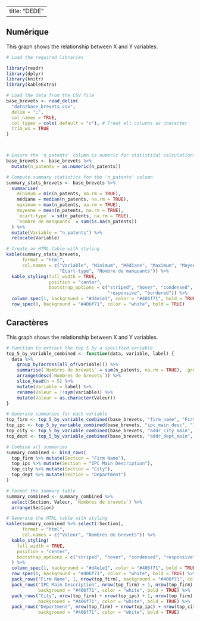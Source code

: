 
---
title: "DEDE"
---

<div class="graph-section">
  <h2>Numérique</h2>
  <p>This graph shows the relationship between X and Y variables.</p>

```{r, echo=FALSE, warning=FALSE, message=FALSE}
# Load the required libraries

library(readr)
library(dplyr)
library(knitr)
library(kableExtra)

# Load the data from the CSV file
base_brevets <- read_delim(
  "data/base_brevets.csv",
  delim = ";",
  col_names = TRUE,
  col_types = cols(.default = "c"), # Treat all columns as character
  trim_ws = TRUE
)



# Ensure the 'n_patents' column is numeric for statistical calculations
base_brevets <- base_brevets %>%
  mutate(n_patents = as.numeric(n_patents))

# Compute summary statistics for the 'n_patents' column
summary_stats_brevets <- base_brevets %>%
  summarise(
    minimum = min(n_patents, na.rm = TRUE),
    médiane = median(n_patents, na.rm = TRUE),
    maximum = max(n_patents, na.rm = TRUE),
    moyenne = mean(n_patents, na.rm = TRUE),
    `écart-type` = sd(n_patents, na.rm = TRUE),
    `nombre de manquants` = sum(is.na(n_patents))
  ) %>%
  mutate(Variable = "n_patents") %>%
  relocate(Variable)

# Create an HTML table with styling
kable(summary_stats_brevets, 
      format = "html", 
      col.names = c("Variable", "Minimum", "Médiane", "Maximum", "Moyenne", 
                    "Écart-type", "Nombre de manquants")) %>%
  kable_styling(full_width = TRUE, 
                position = "center", 
                bootstrap_options = c("striped", "hover", "condensed", 
                                      "responsive", "bordered")) %>%
  column_spec(1, background = "#d4e1e1", color = "#406f71", bold = TRUE) %>%
  row_spec(0, background = "#406f71", color = "white", bold = TRUE)

```
</div> 



<div class="graph-section">
  <h2>Caractères </h2>
  <p>This graph shows the relationship between X and Y variables.</p>
```{r,echo=FALSE, warning=FALSE, message=FALSE}
# Function to extract the top 5 by a specified variable
top_5_by_variable_combined <- function(data, variable, label) {
  data %>%
    group_by(across(all_of(variable))) %>%
    summarise(`Nombres de brevets` = sum(n_patents, na.rm = TRUE), .groups = "drop") %>%
    arrange(desc(`Nombres de brevets`)) %>%
    slice_head(n = 5) %>%
    mutate(Variable = label) %>%
    rename(Valeur = !!sym(variable)) %>%
    mutate(Valeur = as.character(Valeur))
}

# Generate summaries for each variable
top_firm <- top_5_by_variable_combined(base_brevets, "firm_name", "Firm Name")
top_ipc <- top_5_by_variable_combined(base_brevets, "ipc_main_desc", "IPC Main Description")
top_city <- top_5_by_variable_combined(base_brevets, "addr_city_main", "City")
top_dept <- top_5_by_variable_combined(base_brevets, "addr_dept_main", "Department")

# Combine all summaries
summary_combined <- bind_rows(
  top_firm %>% mutate(Section = "Firm Name"),
  top_ipc %>% mutate(Section = "IPC Main Description"),
  top_city %>% mutate(Section = "City"),
  top_dept %>% mutate(Section = "Department")
)

# Format the summary table
summary_combined <- summary_combined %>%
  select(Section, Valeur, `Nombres de brevets`) %>%
  arrange(Section)

# Generate the HTML table with styling
kable(summary_combined %>% select(-Section),
      format = "html",
      col.names = c("Valeur", "Nombres de brevets")) %>%
  kable_styling(
    full_width = TRUE,
    position = "center",
    bootstrap_options = c("striped", "hover", "condensed", "responsive", "bordered")
  ) %>%
  column_spec(1, background = "#d4e1e1", color = "#406f71", bold = TRUE) %>%
  row_spec(0, background = "#406f71", color = "white", bold = TRUE) %>%
  pack_rows("Firm Name", 1, nrow(top_firm), background = "#406f71", color = "white", bold = TRUE) %>%
  pack_rows("IPC Main Description", nrow(top_firm) + 1, nrow(top_firm) + nrow(top_ipc),
            background = "#406f71", color = "white", bold = TRUE) %>%
  pack_rows("City", nrow(top_firm) + nrow(top_ipc) + 1, nrow(top_firm) + nrow(top_ipc) + nrow(top_city),
            background = "#406f71", color = "white", bold = TRUE) %>%
  pack_rows("Department", nrow(top_firm) + nrow(top_ipc) + nrow(top_city) + 1, nrow(summary_combined),
            background = "#406f71", color = "white", bold = TRUE)
```

</div> 

